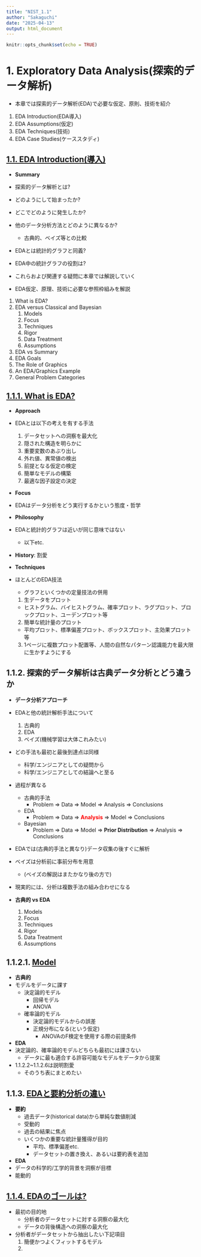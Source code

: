 ```yaml
---
title: "NIST_1.1"
author: "Sakaguchi"
date: "2025-04-13"
output: html_document
---
```


```r

knitr::opts_chunk$set(echo = TRUE)

```

# 1. Exploratory Data Analysis(探索的データ解析)

-   本章では探索的データ解析(EDA)で必要な仮定、原則、技術を紹介

1.  EDA Introduction(EDA導入)
2.  EDA Assumptions(仮定)
3.  EDA Techniques(技術)
4.  EDA Case Studies(ケーススタディ)

## [1.1. EDA Introduction(導入)](https://www.itl.nist.gov/div898/handbook/eda/section1/eda1.htm)

-   **Summary**

-   探索的データ解析とは?

-   どのようにして始まったか?

-   どこでどのように発生したか?

-   他のデータ分析方法とどのように異なるか?

    -   古典的、ベイズ等との比較

-   EDAとは統計的グラフと同義?

-   EDA中の統計グラフの役割は?

-   これらおよび関連する疑問に本章では解説していく

-   EDA仮定、原理、技術に必要な参照枠組みを解説

1.  What is EDA?
2.  EDA versus Classical and Bayesian
    1.  Models
    2.  Focus
    3.  Techniques
    4.  Rigor
    5.  Data Treatment
    6.  Assumptions
3.  EDA vs Summary
4.  EDA Goals
5.  The Role of Graphics
6.  An EDA/Graphics Example
7.  General Problem Categories

## [1.1.1. What is EDA?](https://www.itl.nist.gov/div898/handbook/eda/section1/eda11.htm)

-   **Approach**

-   EDAとは以下の考えを有する手法

    1.  データセットへの洞察を最大化
    2.  隠された構造を明らかに
    3.  重要変数のあぶり出し
    4.  外れ値、異常値の検出
    5.  前提となる仮定の検定
    6.  簡単なモデルの構築
    7.  最適な因子設定の決定

-   **Focus**

-   EDAはデータ分析をどう実行するかという態度・哲学

-   **Philosophy**

-   EDAと統計的グラフは近いが同じ意味ではない

    -   以下etc.

-   **History**: 割愛

-   **Techniques**

-   ほとんどのEDA技法

    -   グラフといくつかの定量技法の併用

    1.  生データをプロット

    -   ヒストグラム、バイヒストグラム、確率プロット、ラグプロット、ブロックプロット、ユーデンプロット等

    2.  簡単な統計量のプロット

    -   平均プロット、標準偏差プロット、ボックスプロット、主効果プロット等

    3.  1ページに複数プロット配置等、人間の自然なパターン認識能力を最大限に生かすようにする

## 1.1.2. 探索的データ解析は古典データ分析とどう違うか

-   **データ分析アプローチ**
-   EDAと他の統計解析手法について
    1.  古典的
    2.  EDA
    3.  ベイズ(機械学習は大体これみたい)
-   どの手法も最初と最後到達点は同様
    -   科学/エンジニアとしての疑問から
    -   科学/エンジニアとしての結論へと至る
-   過程が異なる
    -   古典的手法
        -   Problem =\> Data =\> Model =\> Analysis =\> Conclusions
    -   EDA
        -   Problem =\> Data =\> [**Analysis**]{style="color: red"} =\> Model =\> Conclusions
    -   Bayesian
        -   Problem =\> Data =\> Model =\> **Prior Distribution** =\> Analysis =\> Conclusions

- EDAでは(古典的手法と異なり)データ収集の後すぐに解析
- ベイズは分析前に事前分布を用意
  - (ベイズの解説はまたかなり後の方で)


- 現実的には、分析は複数手法の組み合わせになる

- **古典的 vs EDA**
   1. Models
   2. Focus
   3. Techniques
   4. Rigor
   5. Data Treatment
   6. Assumptions

## 1.1.2.1. [Model](https://www.itl.nist.gov/div898/handbook/eda/section1/eda121.htm)

- **古典的**
- モデルをデータに課す
  - 決定論的モデル
    - 回帰モデル
    - ANOVA
  - 確率論的モデル
    - 決定論的モデルからの誤差
    - 正規分布になる(という仮定)
      - ANOVAのF検定を使用する際の前提条件
- **EDA**
- 決定論的、確率論的モデルどちらも最初には課さない
  - データに最も適合する許容可能なモデルをデータから提案

- 1.1.2.2~1.1.2.6は説明割愛
  - そのうち表にまとめたい

## 1.1.3. [EDAと要約分析の違い](https://www.itl.nist.gov/div898/handbook/eda/section1/eda13.htm)

- **要約**
  - 過去データ(historical data)から単純な数値削減
  - 受動的
  - 過去の結果に焦点
  - いくつかの重要な統計量獲得が目的
    - 平均、標準偏差etc.
    - データセットの置き換え、あるいは要約表を追加

- **EDA**
- データの科学的/工学的背景を洞察が目標
- 能動的


## [1.1.4. EDAのゴールは?](https://www.itl.nist.gov/div898/handbook/eda/section1/eda14.htm)

- 最初の目的地
  - 分析者のデータセットに対する洞察の最大化
  - データの背後構造への洞察の最大化
- 分析者がデータセットから抽出したい下記項目
   1. 簡便かつよくフィットするモデル
   2. 
